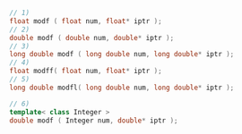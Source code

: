 ```cpp
// 1)
float modf ( float num, float* iptr );
// 2)
double modf ( double num, double* iptr );
// 3)
long double modf ( long double num, long double* iptr );
// 4)
float modff( float num, float* iptr );
// 5)
long double modfl( long double num, long double* iptr );
```
```cpp title="Additional Overloads"
// 6)
template< class Integer >
double modf ( Integer num, double* iptr );
```